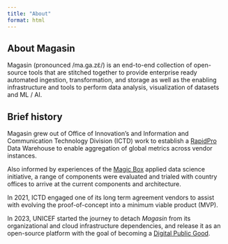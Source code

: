 ```yaml
---
title: "About"
format: html
---
```


## About Magasin

Magasin (pronounced /ma.ɡa.zɛ̃/) is an end-to-end collection of open-source tools that are stitched together to provide enterprise ready automated ingestion, transformation, and storage as well as the enabling infrastructure and tools to perform data analysis, visualization of datasets and ML / AI.



## Brief history 

Magasin grew out of Office of Innovation's and Information and Communication Technology Division (ICTD) work to establish a [RapidPro](https://www.rapidpro.io) Data Warehouse to enable aggregation of global metrics across vendor instances.

Also informed by experiences of the [Magic Box](https://www.unicef.org/innovation/Magicbox) applied data science initiative, a range of components were evaluated and trialed with country offices to arrive at the current components and architecture.

In 2021, ICTD engaged one of its long term agreement vendors to assist with evolving the proof-of-concept into a minimum viable product (MVP).

In 2023, UNICEF started the journey to detach _Magasin_ from its organizational and cloud infrastructure dependencies, and release it as an open-source platform with the goal of becoming a [Digital Public Good](https://digitalpublicgoods.net/digital-public-goods/).





